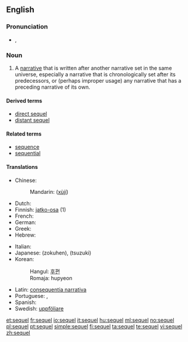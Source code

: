 ==English==

===Pronunciation===
* {{IPA|/ˈsiːkwəl/}}, {{SAMPA|/"si:kw@l/}}

===Noun===
{{en-noun}}

# {{narratology}} A [[narrative]] that is written after another narrative set in the same universe, especially a narrative that is chronologically set after its predecessors, or (perhaps improper usage) any narrative that has a preceding narrative of its own.

====Derived terms====
* [[direct sequel]]
* [[distant sequel]]

====Related terms====
* [[sequence]]
* [[sequential]]

====Translations====
{{trans-top|a narrative written after another narrative set in the same universe}}
* Chinese:
*: Mandarin: {{zh-ts|續集|续集}} ([[xùjí]])
* Dutch: {{t-|nl|vervolg}}
* Finnish: [[jatko-osa]] (1)
* French: {{t+|fr|suite}}
* German: {{t+|de|Folge}}
* Greek: {{t+|el|συνέπεια|tr=synépeia|sc=Grek}}
* Hebrew: {{he-translation|המשך|hemsheikh}}
{{trans-mid}}
* Italian: {{t+|it|seguito}}
* Japanese: {{Jpan|[[続編]]}} (zokuhen), {{Jpan|[[続き]]}} (tsuzuki)
* Korean:
*: Hangul: [[후편]]
*: Romaja: hupyeon
* Latin: [[consequentia narrativa]]
* Portuguese: {{t|pt|sequência|f}},  {{t|pt|continuação|f}}
* Spanish: {{t+|es|secuela}}
* Swedish: [[uppföljare]] {{c}}
{{trans-bottom}}

[[et:sequel]]
[[fr:sequel]]
[[io:sequel]]
[[it:sequel]]
[[hu:sequel]]
[[ml:sequel]]
[[no:sequel]]
[[pl:sequel]]
[[pt:sequel]]
[[simple:sequel]]
[[fi:sequel]]
[[ta:sequel]]
[[te:sequel]]
[[vi:sequel]]
[[zh:sequel]]